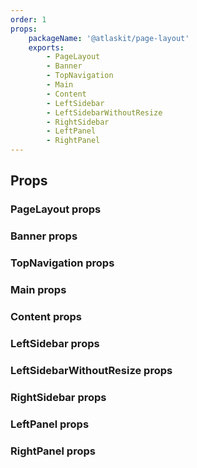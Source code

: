 ```yaml
---
order: 1
props:
    packageName: '@atlaskit/page-layout'
    exports:
        - PageLayout
        - Banner
        - TopNavigation
        - Main
        - Content
        - LeftSidebar
        - LeftSidebarWithoutResize
        - RightSidebar
        - LeftPanel
        - RightPanel
---
```


## Props

### PageLayout props

<TSMorphProps exportName="PageLayout" packageName="@atlaskit/page-layout" />

### Banner props

<TSMorphProps exportName="Banner" packageName="@atlaskit/page-layout" />

### TopNavigation props

<TSMorphProps exportName="TopNavigation" packageName="@atlaskit/page-layout" />

### Main props

<TSMorphProps exportName="Main" packageName="@atlaskit/page-layout" />

### Content props

<TSMorphProps exportName="Content" packageName="@atlaskit/page-layout" />

### LeftSidebar props

<TSMorphProps exportName="LeftSidebar" packageName="@atlaskit/page-layout" />

### LeftSidebarWithoutResize props

<TSMorphProps exportName="LeftSidebarWithoutResize" packageName="@atlaskit/page-layout" />

### RightSidebar props

<TSMorphProps exportName="RightSidebar" packageName="@atlaskit/page-layout" />

### LeftPanel props

<TSMorphProps exportName="LeftPanel" packageName="@atlaskit/page-layout" />

### RightPanel props

<TSMorphProps exportName="RightPanel" packageName="@atlaskit/page-layout" />
